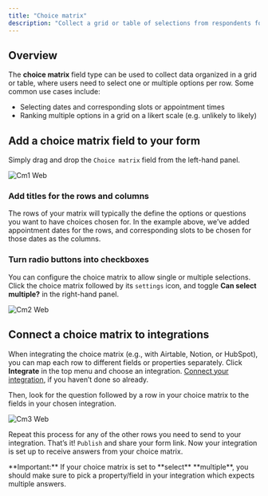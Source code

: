 ```yaml
---
title: "Choice matrix"
description: "Collect a grid or table of selections from respondents for corresponding rows and columns with radio buttons or checkboxes."
---
```


## Overview

The **choice matrix** field type can be used to collect data organized in a grid or table, where users need to select one or multiple options per row. Some common use cases include:

- Selecting dates and corresponding slots or appointment times
- Ranking multiple options in a grid on a likert scale (e.g. unlikely to likely)

## Add a choice matrix field to your form

Simply drag and drop the `Choice matrix` field from the left-hand panel.

![Cm1 Web](/images/cm1.webp)

### Add titles for the rows and columns

The rows of your matrix will typically the define the options or questions you want to have choices chosen for. In the example above, we’ve added appointment dates for the rows, and corresponding slots to be chosen for those dates as the columns.

### Turn radio buttons into checkboxes

You can configure the choice matrix to allow single or multiple selections. Click the choice matrix followed by its `settings` icon, and toggle **Can select multiple?** in the right-hand panel.

![Cm2 Web](/images/cm2.webp)

## Connect a choice matrix to integrations

When integrating the choice matrix (e.g., with Airtable, Notion, or HubSpot), you can map each row to different fields or properties separately. Click **Integrate** in the top menu and choose an integration. [Connect your integration](https://www.notion.so/Integrations-ff23eebebba04d728aecd4744d814b81?pvs=21), if you haven’t done so already.

Then, look for the question followed by a row in your choice matrix to the fields in your chosen integration.

![Cm3 Web](/images/cm3.webp)

Repeat this process for any of the other rows you need to send to your integration. That’s it\! `Publish` and share your form link. Now your integration is set up to receive answers from your choice matrix.

<Check>
  **Important:** If your choice matrix is set to **select** **multiple**, you should make sure to pick a property/field in your integration which expects multiple answers.
</Check>